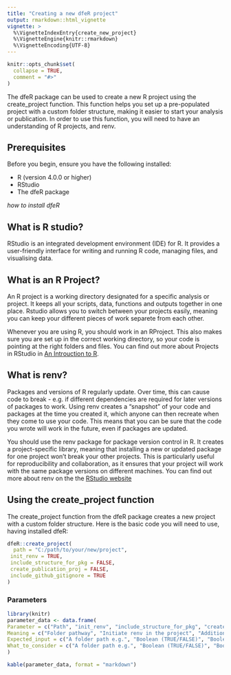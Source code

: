 ```yaml
---
title: "Creating a new dfeR project"
output: rmarkdown::html_vignette
vignette: >
  %\VignetteIndexEntry{create_new_project}
  %\VignetteEngine{knitr::rmarkdown}
  %\VignetteEncoding{UTF-8}
---
```


```r
knitr::opts_chunk$set(
  collapse = TRUE,
  comment = "#>"
)
```


The dfeR package can be used to create a new R project using the create_project function. This function helps you set up a pre-populated project with a custom folder structure, making it easier to start your analysis or publication. In order to use this function, you will need to have an understanding of R projects, and renv.

## Prerequisites
Before you begin, ensure you have the following installed:

- R (version 4.0.0 or higher)
- RStudio
- The dfeR package

*how to install dfeR* 

## What is R studio? 
RStudio is an integrated development environment (IDE) for R. It provides a user-friendly interface for writing and running R code, managing files, and visualising data. 

## What is an R Project?
An R project is a working directory designated for a specific analysis or project. It keeps all your scripts, data, functions and outputs together in one place. Rstudio allows you to switch between your projects easily, meaning you can keep your different pieces of work separete from each other. 

Whenever you are using R, you should work in an RProject. This also makes sure you are set up in the correct working directory, so your code is pointing at the right folders and files. You can find out more about Projects in RStudio in [An Introuction to R](https://intro2r.com/rsprojs.html). 

## What is renv? 

Packages and versions of R regularly update. Over time, this can cause code to break - e.g. if different dependencies are required for later versions of packages to work. Using renv creates a “snapshot” of your code and packages at the time you created it, which anyone can then recreate when they come to use your code. This means that you can be sure that the code you wrote will work in the future, even if packages are updated.

You should use the renv package for package version control in R. It creates a project-specific library, meaning that installing a new or updated package for one project won't break your other projects. This is particularly useful for reproducibility and collaboration, as it ensures that your project will work with the same package versions on different machines. You can find out more about renv on the the [RStudio website](https://rstudio.r-universe.dev/renv#:~:text=A%20dependency%20management%20toolkit%20for%20R.%20Using%20%27renv%27%2C,make%20your%20projects%20more%20isolated%2C%20portable%2C%20and%20reproducible._)

## Using the create_project function

The create_project function from the dfeR package creates a new project with a custom folder structure. Here is the basic code you will need to use, having installed dfeR:

```r
dfeR::create_project(
  path = "C:/path/to/your/new/project",
 init_renv = TRUE,
 include_structure_for_pkg = FALSE,
 create_publication_proj = FALSE,
 include_github_gitignore = TRUE
)
```


### Parameters

```r
library(knitr)
parameter_data <- data.frame(
Parameter = c("Path", "init_renv", "include_structure_for_pkg", "create_publication_proj", "include_github_gitignore"),
Meaning = c("Folder pathway", "Initiate renv in the project", "Additional folder for package development", "Should the folder structure be for a publication project", "Shuld a strict .gitignore file be created"),
Expected_input = c("A folder path e.g.", "Boolean (TRUE/FALSE)", "Boolean (TRUE/FALSE)", "Boolean (TRUE/FALSE)", "Boolean (TRUE/FALSE)"), 
What_to_consider = c("A folder path e.g.", "Boolean (TRUE/FALSE)", "Boolean (TRUE/FALSE)", "Boolean (TRUE/FALSE)", "Boolean (TRUE/FALSE)")
)

kable(parameter_data, format = "markdown")

```
